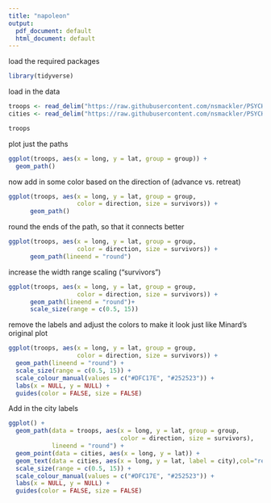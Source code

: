 ```yaml
---
title: "napoleon"
output:
  pdf_document: default
  html_document: default
---
```


load the required packages
```r
library(tidyverse)
```

load in the data
```r
troops <- read_delim("https://raw.githubusercontent.com/nsmackler/PSYCH-531/master/napoleon/troops.txt", delim="\t", col_names = TRUE)
cities <- read_delim("https://raw.githubusercontent.com/nsmackler/PSYCH-531/master/napoleon/cities.txt", delim="\t", col_names = TRUE)

troops
```

plot just the paths
```r
ggplot(troops, aes(x = long, y = lat, group = group)) +
  geom_path()
```

now add in some color based on the direction of (advance vs. retreat)
```r
ggplot(troops, aes(x = long, y = lat, group = group, 
                   color = direction, size = survivors)) +
      geom_path()
```

round the ends of the path, so that it connects better
```r
ggplot(troops, aes(x = long, y = lat, group = group, 
                   color = direction, size = survivors)) +
      geom_path(lineend = "round")
```


increase the width range scaling ("survivors")
```r
ggplot(troops, aes(x = long, y = lat, group = group, 
                   color = direction, size = survivors)) +
      geom_path(lineend = "round")+
      scale_size(range = c(0.5, 15))
```

remove the labels and adjust the colors to make it look just like Minard's original plot
```r
ggplot(troops, aes(x = long, y = lat, group = group, 
                   color = direction, size = survivors)) +
  geom_path(lineend = "round") +
  scale_size(range = c(0.5, 15)) + 
  scale_colour_manual(values = c("#DFC17E", "#252523")) +
  labs(x = NULL, y = NULL) + 
  guides(color = FALSE, size = FALSE)
```

Add in the city labels
```r
ggplot() +
  geom_path(data = troops, aes(x = long, y = lat, group = group, 
                               color = direction, size = survivors),
            lineend = "round") +
  geom_point(data = cities, aes(x = long, y = lat)) +
  geom_text(data = cities, aes(x = long, y = lat, label = city),col="red", vjust = 1.5) +
  scale_size(range = c(0.5, 15)) + 
  scale_colour_manual(values = c("#DFC17E", "#252523")) +
  labs(x = NULL, y = NULL) + 
  guides(color = FALSE, size = FALSE)
```
